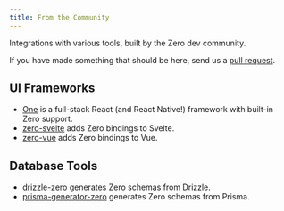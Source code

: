 ```yaml
---
title: From the Community
---
```


Integrations with various tools, built by the Zero dev community.

If you have made something that should be here, send us a [pull request](https://github.com/rocicorp/zero-docs/pulls).

## UI Frameworks

* [One](https://onestack.dev/) is a full-stack React (and React Native!) framework with built-in Zero support.
* [zero-svelte](https://github.com/stolinski/zero-svelte) adds Zero bindings to Svelte.
* [zero-vue](https://github.com/danielroe/zero-vue) adds Zero bindings to Vue.

## Database Tools

* [drizzle-zero](https://github.com/BriefHQ/drizzle-zero) generates Zero schemas from Drizzle.
* [prisma-generator-zero](https://github.com/passionfroot/prisma-generator-zero) generates Zero schemas from Prisma.
